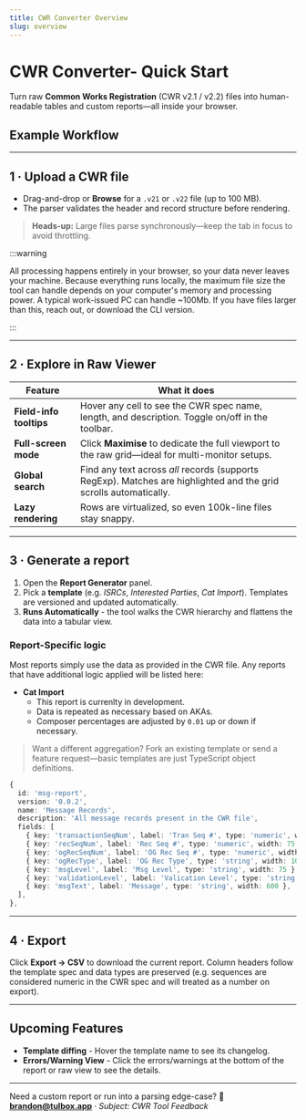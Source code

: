 ```yaml
---
title: CWR Converter Overview
slug: overview
---
```



# CWR Converter- Quick Start

Turn raw **Common Works Registration** (CWR v2.1 / v2.2) files into human-readable tables and custom reports—all inside your browser.

## Example Workflow
<ClickToZoom src="/img/cwr-converter.gif" alt="CWR Converter Example Usage" />

---

## 1 · Upload a CWR file

* Drag-and-drop or **Browse** for a `.v21` or `.v22` file (up to 100 MB).
* The parser validates the header and record structure before rendering.

> **Heads-up:** Large files parse synchronously—keep the tab in focus to avoid throttling.

:::warning

All processing happens entirely in your browser, so your data never leaves your machine. Because everything runs locally, the maximum file size the tool can handle depends on your computer's memory and processing power. A typical work-issued PC can handle ~100Mb. If you have files larger than this, reach out, or download the CLI version.

:::

---

## 2 · Explore in **Raw Viewer**

| Feature                 | What it does                                                                                                      |
|----------------------- |----------------------------------------------------------------------------------------------------------------- |
| **Field-info tooltips** | Hover any cell to see the CWR spec name, length, and description. Toggle on/off in the toolbar.                   |
| **Full-screen mode**    | Click **Maximise** to dedicate the full viewport to the raw grid—ideal for multi-monitor setups.                  |
| **Global search**       | Find any text across *all* records (supports RegExp). Matches are highlighted and the grid scrolls automatically. |
| **Lazy rendering**      | Rows are virtualized, so even 100k-line files stay snappy.                                                        |

---

## 3 · Generate a report

1. Open the **Report Generator** panel.
2. Pick a **template** (e.g. *ISRCs*, *Interested Parties*, *Cat Import*). Templates are versioned and updated automatically.
3. **Runs Automatically** - the tool walks the CWR hierarchy and flattens the data into a tabular view.

### Report-Specific logic

Most reports simply use the data as provided in the CWR file. Any reports that have additional logic applied will be listed here:

* **Cat Import**
    * This report is currenlty in development.
    * Data is repeated as necessary based on AKAs.
    * Composer percentages are adjusted by `0.01` up or down if necessary.

> Want a different aggregation? Fork an existing template or send a feature request—basic templates are just TypeScript object definitions.

```typescript
{
  id: 'msg-report',
  version: '0.0.2',
  name: 'Message Records',
  description: 'All message records present in the CWR file',
  fields: [
    { key: 'transactionSeqNum', label: 'Tran Seq #', type: 'numeric', width: 75, },
    { key: 'recSeqNum', label: 'Rec Seq #', type: 'numeric', width: 75 },
    { key: 'ogRecSeqNum', label: 'OG Rec Seq #', type: 'numeric', width: 75 },
    { key: 'ogRecType', label: 'OG Rec Type', type: 'string', width: 100 },
    { key: 'msgLevel', label: 'Msg Level', type: 'string', width: 75 },
    { key: 'validationLevel', label: 'Valication Level', type: 'string', width: 100, },
    { key: 'msgText', label: 'Message', type: 'string', width: 600 },
  ],
},
```

---

## 4 · Export

Click **Export → CSV** to download the current report. Column headers follow the template spec and data types are preserved (e.g. sequences are considered numeric in the CWR spec and will treated as a number on export).

---

## Upcoming Features

* **Template diffing** - Hover the template name to see its changelog.
* **Errors/Warning View** - Click the errors/warnings at the bottom of the report or raw view to see the details.

---

Need a custom report or run into a parsing edge-case?
📧 **[brandon@tulbox.app](mailto:brandon@tulbox.app)** · *Subject: CWR Tool Feedback*
